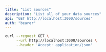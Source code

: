 ```yaml
---
title: "List sources"
description: "List all of your data sources"
api: "GET http://localhost:3000/sources"
auth: "bearer"
---
```


<RequestExample>

```bash Example Request
curl --request GET \
     --url http://localhost:3000/sources \
     --header 'Accept: application/json'

```

</RequestExample>
